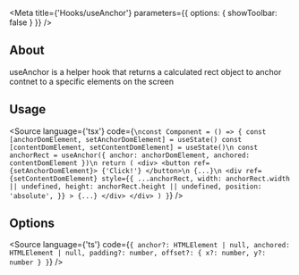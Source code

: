 
<Meta
    title={'Hooks/useAnchor'}
    parameters={{
        options: {
            showToolbar: false
        }
    }}
/>

## About
useAnchor is a helper hook that returns a calculated rect object to anchor contnet to a specific elements on the screen

## Usage

<Source
    language={'tsx'}
    code={`
\nconst Component = () => {
    const [anchorDomElement, setAnchorDomElement] = useState()
    const [contentDomElement, setContentDomElement] = useState()\n
    const anchorRect = useAnchor({
        anchor: anchorDomElement,
        anchored: contentDomElement
    })\n
    return (
        <div>
            <button ref={setAnchorDomElement}>
                {'Click!'}
            </button>\n
            {...}\n
            <div
                ref={setContentDomElement}
                style={{
                    ...anchorRect,
                    width: anchorRect.width || undefined,
                    height: anchorRect.height || undefined,
                    position: 'absolute',
                }}
            >
                {...}
            </div>
        </div>
    )
}
`}
/>

## Options

<Source
    language={'ts'}
    code={`{
    anchor?: HTMLElement | null,
    anchored: HTMLElement | null,
    padding?: number,
    offset?: {
        x?: number,
        y?: number
    }
}`}
/>
